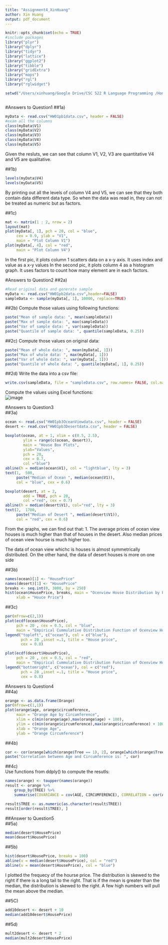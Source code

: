 ```yaml
---
title: "Assignment4_XinHuang"
author: Xin Huang
output: pdf_document
---
```


```r
knitr::opts_chunk$set(echo = TRUE)
#include packages
library("plyr")
library("dplyr")
library("tidyr")
library("lattice")
library("ggplot2")
library("tibble")
library("gridExtra")
library("maps")
library("rgl")
library("rglwidget")

setwd("/Users/xinhuang/Google Drive/CSC 522 R Language Programming /Homework4")
```

```r

```

#Answers to Question1 
##1a)
```r
myData <- read.csv("HW01pb1data.csv", header = FALSE)
#exam all the columns
class(myData$V1)
class(myData$V2)
class(myData$V3)
class(myData$V4)
class(myData$V5)
```  
Given the resluts, we can see that column V1, V2, V3 are quantitative
V4 and V5 are qualitative.

##1b)
```r
levels(myData$V4)
levels(myData$V5)
```
By printing out all the levels of column V4 and V5, we can see that they both contain data different data type. So when the data was read in, they can not be treated as numeric but as factors.

##1c)
```r
mat <- matrix(1 : 2, nrow = 2)
layout(mat)
plot(myData[, 1], pch = 20, col = "blue",
     cex = 0.9, ylab = "V1",
     main = "Plot Column V1")
plot(myData[, 4], col = "red",
     main = "Plot Column V4")
```  
In the first pic, it plots column 1 scatters data on a x-y axis. It uses index and value as a x-y values
In the second pic, it plots column 4 as a histogram graph. It uses factors to count how many element are in each factors.

#Answers to Question2
##2a)
```r
#Read original data and generate sample
myData <- read.csv("HW01pb2data.csv",header=FALSE)
sampleData <- sample(myData[, 1], 10000, replace=TRUE)
```  

##2b)
Compute those values using following functions:  
```r
paste("Mean of sample data: ", mean(sampleData))
paste("Max of sample data: ", max(sampleData))
paste("Var of sample data: ", var(sampleData))
paste("Quantile of sample data: ", quantile(sampleData, 0.25))
```  

##2c)
Compute those values on original data:
```r
paste("Mean of whole data: ", mean(myData[, 1]))
paste("Max of whole data: ", max(myData[, 1]))
paste("Var of whole data: ", var(myData[, 1]))
paste("Quantile of whole data: ", quantile(myData[, 1], 0.25))
```

##2d)
Write the data into a csv file:
```r
write.csv(sampleData, file = "sampleData.csv", row.names= FALSE, col.names = FALSE)
```
Compute the values using Excel functions:  
![image](./2.png)  

#Answers to Question3  
##3a)  
```r
ocean <- read.csv("HW01pb3OceanViewdata.csv", header = FALSE)
desert <- read.csv("HW01pb3Desertdata.csv", header = FALSE)

boxplot(ocean, at = 1, xlim = c(0.5, 2.5), 
        ylim = range(c(ocean, desert)), 
        main = "House Box Plots",
        ylab="Values",
        pch = 20,
        cex = 0.7,
        col ="blue") 
abline(h = median(ocean$V1), col = "lightblue", lty = 3)
text(1,  500, 
     paste("Median of Ocean ", median(ocean$V1)), 
     col = "blue", cex = 0.6)

boxplot(desert, at = 2, 
        add = TRUE, pch = 20,
        col ="red", cex = 0.7)
abline(h = median(desert$V1), col="red", lty = 3)
text(2,  1700, 
     paste("Median of Desert ", median(desert$V1)), 
     col = "red", cex = 0.6)
```  
  
From the graphs, we can find out that:
1. The average prices of ocean view houses is much higher than that of houses in the desert. Also median prices of ocean view hourse is much higher too.  

The data of ocean view whichc is houses is almost symmetrically distributed. On the other hand, the data of desert houses is more on one side  

##3b)  
```r
names(ocean)[1] <- "HousePrice"
names(desert)[1] <- "HousePrice"
breaks <- seq.int(0, 3000, by = 250)
hist(ocean$HousePrice, breaks, main = "Ocenview House Distribution by Price",
     xlab = "Houce Price")
```  

##3c)  
```r
par(mfrow=c(2,1))
plot(ecdf(ocean$HousePrice), 
     pch = 20 , cex = 0.5, col = "blue",
     main = "Empirical Cummulative Distribution Function of Ocenview Houses ")
legend("topleft", c("ocean"), col = c("blue"),
       pch = 20 ,inset =.1, title = "House price",
       cex = 0.8)

plot(ecdf(desert$HousePrice), 
     pch = 20 , cex = 0.5, col = "red",
     main = "Empirical Cummulative Distribution Function of Ocenview Houses ")
legend("bottomright", c("ocean"), col = c("red"),
       pch = 20 ,inset =.1, title = "House price",
       cex = 0.8)
```  

#Answers to Question4  
##4a)  
```r
orange <- as.data.frame(Orange)
par(mfrow=c(1,1))
plot(orange$age, orange$circumference,
     main = "Orange Age by Circumference",
     xlim = c(min(orange$age),max(orange$age) + 100),
     ylim = c(min(orange$circumference),max(orange$circumference) + 100),
     xlab = "Orange Age",
     ylab = "Orange Circumference")
```  

##4b)
```r
cor <- cor(orange[which(orange$Tree == 1), 2], orange[which(orange$Tree == 1), 3])
paste("Correlation between Age and Circumference is: ", cor)
```  

##4c)  
Use functions from ddply() to compute the resutls:  
```r
names(orange) <- toupper(names(orange))
result <- orange %>% 
    group_by(TREE) %>% 
    summarise(COVARIANCE = cov(AGE, CIRCUMFERENCE), CORRELATION = cor(AGE, CIRCUMFERENCE))

result$TREE <- as.numeric(as.character(result$TREE))
result[order(result$TREE), ]
```  

##Answer to Question5  
##5a)
```r
median(desert$HousePrice)
mean(desert$HousePrice)
```  

##5b)  
```r
hist(desert$HousePrice, breaks = 100)
abline(v = median(desert$HousePrice), col = "red")
abline(v = mean(desert$HousePrice), col = "blue")
```
I plotted the frequecy of the hourse price. The distribution is skewed to the right if there is a long tail to the right. That is if the mean is greater than the median, the distribution is skewed to the right. A few high numbers will pull the mean above the median. 

##5C)
```r
add10desert <- desert + 10
median(add10desert$HousePrice)
```
##5d)
```r
mult2desert <- desert * 2
median(mult2desert$HousePrice)
```





